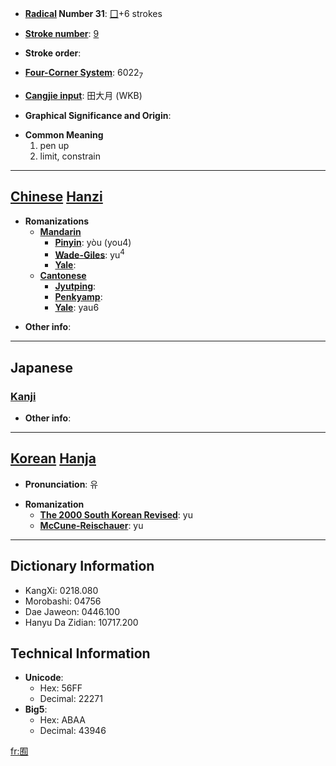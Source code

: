 * '''[[Wiktionary:Chinese radical index| Radical]] Number 31''': [[Wiktionary:Chinese radical index 囗|囗]]+6 strokes

* '''[[Wiktionary:Chinese total strokes index|Stroke number]]''': [[Wiktionary:Chinese total strokes index 9|9]]

* '''Stroke order''': 

* '''[[Wiktionary:Chinese four corner index|Four-Corner System]]''': 6022<sub>7</sub>

* '''[[Wiktionary:Chinese Cangjie index|Cangjie input]]''': 田大月 (WKB)

* '''Graphical Significance and Origin''': 

* '''Common Meaning'''
*#pen up
*# limit, constrain


----

== [[Chinese]] [[Hanzi]] ==

* '''Romanizations'''
** '''[[Mandarin]]'''
*** '''[[Pinyin]]''': yòu (you4)
*** '''[[Wade-Giles]]''': yu<sup>4</sup>
*** '''[[Yale]]''': 
** '''[[Cantonese]]'''
*** '''[[Jyutping]]''':
*** '''[[Penkyamp]]''': 
*** '''[[Yale]]''': yau6

* '''Other info''': 

----

==Japanese==
===[[Kanji]]===
{{kanji|on readings=[[ゆう]] (yū)|kun readings=[[その]] (sono)}}

* '''Other info''':  

----

== [[Korean]] [[Hanja]] ==

* '''Pronunciation''': 유

* '''Romanization'''
** '''[[The 2000 South Korean Revised Romanization|The 2000 South Korean Revised]]''': yu
** '''[[McCune-Reischauer]]''': yu

----

== Dictionary Information ==

* KangXi: 0218.080
* Morobashi: 04756
* Dae Jaweon: 0446.100
* Hanyu Da Zidian: 10717.200

== Technical Information ==

* '''Unicode''':
** Hex: 56FF
** Decimal: 22271
* '''Big5''':
** Hex: ABAA
** Decimal: 43946

[[fr:囿]]